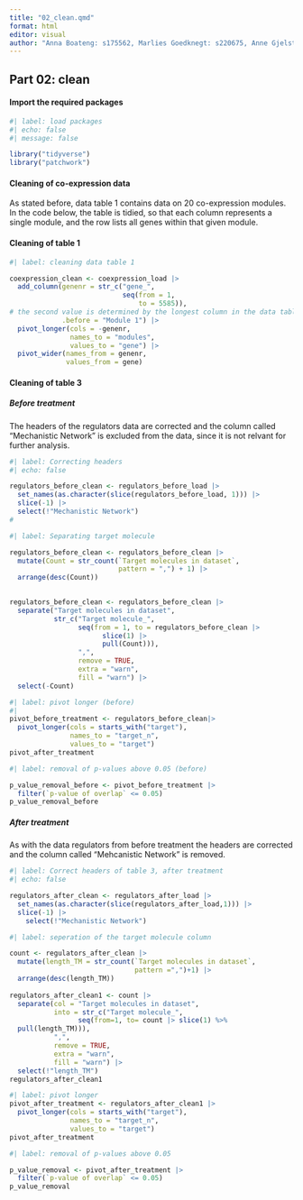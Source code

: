```yaml
---
title: "02_clean.qmd"
format: html
editor: visual
author: "Anna Boateng: s175562, Marlies Goedknegt: s220675, Anne Gjelstrup: s194530, Katja Jagd: s185395, Olivia Ronnenberg: s183359"
---
```


## Part 02: clean

#### Import the required packages

```r

#| label: load packages
#| echo: false
#| message: false

library("tidyverse")
library("patchwork")

```

#### Cleaning of co-expression data

As stated before, data table 1 contains data on 20 co-expression modules. In the code below, the table is tidied, so that each column represents a single module, and the row lists all genes within that given module.

#### Cleaning of table 1

```r

#| label: cleaning data table 1

coexpression_clean <- coexpression_load |>
  add_column(genenr = str_c("gene_",
                            seq(from = 1,
                                to = 5585)),
# the second value is determined by the longest column in the data table with nrow(coexpression_load), aka the module with the highest number of genes
             .before = "Module 1") |>
  pivot_longer(cols = -genenr,
               names_to = "modules",
               values_to = "gene") |>
  pivot_wider(names_from = genenr,
              values_from = gene)

```

#### Cleaning of table 3

##### Before treatment

The headers of the regulators data are corrected and the column called "Mechanistic Network" is excluded from the data, since it is not relvant for further analysis.

```r

#| label: Correcting headers
#| echo: false

regulators_before_clean <- regulators_before_load |>
  set_names(as.character(slice(regulators_before_load, 1))) |>
  slice(-1) |>
  select(!"Mechanistic Network")
#

```

```r

#| label: Separating target molecule

regulators_before_clean <- regulators_before_clean |>
  mutate(Count = str_count(`Target molecules in dataset`, 
                           pattern = ",") + 1) |>
  arrange(desc(Count))

 
regulators_before_clean <- regulators_before_clean |>
  separate("Target molecules in dataset",
           str_c("Target molecule_",
                 seq(from = 1, to = regulators_before_clean |>
                       slice(1) |>
                       pull(Count))),
                 ",",
                 remove = TRUE,
                 extra = "warn",
                 fill = "warn") |>
  select(-Count)


```

```r

#| label: pivot longer (before)
#| 
pivot_before_treatment <- regulators_before_clean|> 
  pivot_longer(cols = starts_with("target"),
               names_to = "target_n",
               values_to = "target")
pivot_after_treatment

```

```r

#| label: removal of p-values above 0.05 (before)

p_value_removal_before <- pivot_before_treatment |> 
  filter(`p-value of overlap` <= 0.05)
p_value_removal_before

```

##### After treatment

As with the data regulators from before treatment the headers are corrected and the column called "Mehcanistic Network" is removed.

```r

#| label: Correct headers of table 3, after treatment
#| echo: false

regulators_after_clean <- regulators_after_load |>
  set_names(as.character(slice(regulators_after_load,1))) |>
  slice(-1) |> 
    select(!"Mechanistic Network")

```

```r
#| label: seperation of the target molecule column

count <- regulators_after_clean |> 
  mutate(length_TM = str_count(`Target molecules in dataset`,
                               pattern =",")+1) |> 
  arrange(desc(length_TM))
  
regulators_after_clean1 <- count |> 
  separate(col = "Target molecules in dataset",
           into = str_c("Target molecule_",
                 seq(from=1, to= count |> slice(1) %>%
  pull(length_TM))),
           ",",
           remove = TRUE,
           extra = "warn",
           fill = "warn") |> 
  select(!"length_TM")
regulators_after_clean1
```

```r
#| label: pivot longer 
pivot_after_treatment <- regulators_after_clean1 |> 
  pivot_longer(cols = starts_with("target"),
               names_to = "target_n",
               values_to = "target")
pivot_after_treatment
```

```r
#| label: removal of p-values above 0.05 

p_value_removal <- pivot_after_treatment |> 
  filter(`p-value of overlap` <= 0.05)
p_value_removal
```
